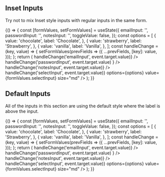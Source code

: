 
<Meta title="Patterns/Form Controls" />

## Inset Inputs

Try not to mix Inset style inputs with regular inputs in the same form.

<Canvas>
  <Story name="Inset Inputs">
    {() => {
      const [formValues, setFormValues] = useState({
        emailInput: '',
        passwordInput: '',
        notesInput: '',
        toggleValue: false,
      });
      const options = [
        {
          value: 'chocolate',
          label: 'Chocolate',
        },
        {
          value: 'strawberry',
          label: 'Strawberry',
        },
        {
          value: 'vanilla',
          label: 'Vanilla',
        },
      ];
      const handleChange = (key, value) => {
        setFormValues(prevFields => ({
          ...prevFields,
          [key]: value,
        }));
      };
      return (
        <Box gap="md">
          <TextInputInset
            label="Email"
            id="emailInput"
            value={formValues.textInputMd}
            onChange={event => handleChange('emailInput', event.target.value)}
          />
          <TextInputInset
            label="Password"
            type="password"
            id="passwordInput"
            value={formValues.textInputMd}
            onChange={event =>
              handleChange('passwordInput', event.target.value)
            }
          />
          <TextareaInputInset
            label="Notes"
            id="notesInput"
            value={formValues.textInputMd}
            onChange={event => handleChange('notesInput', event.target.value)}
          />
          <SelectInputNativeInset
            id="floatingSelectNative"
            label="Flavor"
            onChange={event => handleChange('selectInput', event.target.value)}
            options={options}
            value={formValues.selectInput}
            size="md"
          />
        </Box>
      );
    }}
  </Story>
</Canvas>

## Default Inputs

All of the inputs in this section are using the default style where the label is above the input.

<Canvas>
  <Story name="Default Inputs">
    {() => {
      const [formValues, setFormValues] = useState({
        emailInput: '',
        passwordInput: '',
        notesInput: '',
        toggleValue: false,
      });
      const options = [
        {
          value: 'chocolate',
          label: 'Chocolate',
        },
        {
          value: 'strawberry',
          label: 'Strawberry',
        },
        {
          value: 'vanilla',
          label: 'Vanilla',
        },
      ];
      const handleChange = (key, value) => {
        setFormValues(prevFields => ({
          ...prevFields,
          [key]: value,
        }));
      };
      return (
        <Box gap="md">
          <TextInput
            label="Email"
            id="defaultEmailInput"
            value={formValues.textInputMd}
            onChange={event => handleChange('emailInput', event.target.value)}
          />
          <TextInput
            label="Password"
            type="password"
            id="defaultPasswordInput"
            value={formValues.textInputMd}
            onChange={event =>
              handleChange('passwordInput', event.target.value)
            }
          />
          <TextareaInput
            label="Notes"
            id="defaultNotesInput"
            value={formValues.textInputMd}
            onChange={event => handleChange('notesInput', event.target.value)}
          />
          <SelectInputNative
            id="defaultSelectInputNative"
            label="Flavor"
            onChange={event => handleChange('selectInput', event.target.value)}
            options={options}
            value={formValues.selectInput}
            size="md"
          />
        </Box>
      );
    }}
  </Story>
</Canvas>
